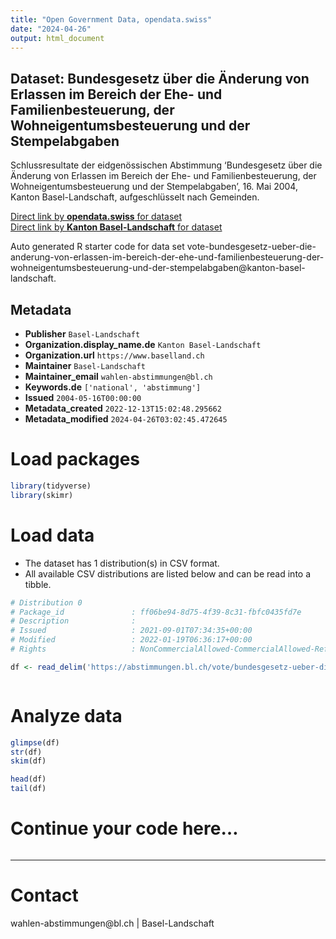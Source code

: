 ```yaml
---
title: "Open Government Data, opendata.swiss"
date: "2024-04-26"
output: html_document
---
```


## Dataset: Bundesgesetz über die Änderung von Erlassen im Bereich der Ehe- und Familienbesteuerung, der Wohneigentumsbesteuerung und der Stempelabgaben

Schlussresultate der eidgenössischen Abstimmung 'Bundesgesetz über die Änderung von Erlassen im Bereich der Ehe- und Familienbesteuerung, der Wohneigentumsbesteuerung und der Stempelabgaben', 16. Mai 2004, Kanton Basel-Landschaft, aufgeschlüsselt nach Gemeinden.

[Direct link by **opendata.swiss** for dataset](https://opendata.swiss/de/dataset/bundesgesetz-uber-die-anderung-von-erlassen-im-bereich-der-ehe-und-familienbesteuerung-der-wohn4)<br>
[Direct link by **Kanton Basel-Landschaft** for dataset](https://abstimmungen.bl.ch/vote/bundesgesetz-ueber-die-anderung-von-erlassen-im-bereich-der-ehe-und-familienbesteuerung-der-wohneigentumsbesteuerung-und-der-stempelabgaben/data)

Auto generated R starter code for data set vote-bundesgesetz-ueber-die-anderung-von-erlassen-im-bereich-der-ehe-und-familienbesteuerung-der-wohneigentumsbesteuerung-und-der-stempelabgaben@kanton-basel-landschaft.

## Metadata

- **Publisher** `Basel-Landschaft`
- **Organization.display_name.de** `Kanton Basel-Landschaft`
- **Organization.url** `https://www.baselland.ch`
- **Maintainer** `Basel-Landschaft`
- **Maintainer_email** `wahlen-abstimmungen@bl.ch`
- **Keywords.de** `['national', 'abstimmung']`
- **Issued** `2004-05-16T00:00:00`
- **Metadata_created** `2022-12-13T15:02:48.295662`
- **Metadata_modified** `2024-04-26T03:02:45.472645`


# Load packages

```r

library(tidyverse)
library(skimr)

```

# Load data

-   The dataset has 1 distribution(s) in CSV format.
-   All available CSV distributions are listed below and can be read into a tibble.

```r

# Distribution 0
# Package_id               : ff06be94-8d75-4f39-8c31-fbfc0435fd7e
# Description              : 
# Issued                   : 2021-09-01T07:34:35+00:00
# Modified                 : 2022-01-19T06:36:17+00:00
# Rights                   : NonCommercialAllowed-CommercialAllowed-ReferenceRequired

df <- read_delim('https://abstimmungen.bl.ch/vote/bundesgesetz-ueber-die-anderung-von-erlassen-im-bereich-der-ehe-und-familienbesteuerung-der-wohneigentumsbesteuerung-und-der-stempelabgaben/data-csv')



```

# Analyze data

```r

glimpse(df)
str(df)
skim(df)

head(df)
tail(df)

```

# Continue your code here...

```r

```

------------------------------------------------------------------------

# Contact

wahlen-abstimmungen@bl.ch | Basel-Landschaft

